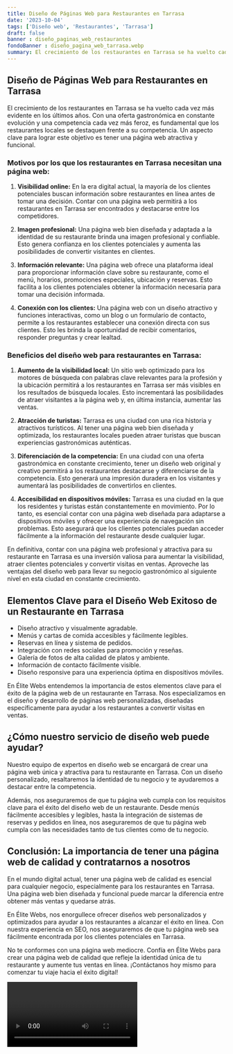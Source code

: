 ```yaml
---
title: Diseño de Páginas Web para Restaurantes en Tarrasa
date: '2023-10-04'
tags: ['Diseño web', 'Restaurantes', 'Tarrasa']
draft: false
banner : diseño_paginas_web_restaurantes
fondoBanner : diseño_pagina_web_tarrasa.webp
summary: El crecimiento de los restaurantes en Tarrasa se ha vuelto cada vez más evidente en los últimos años. Con una oferta gastronómica en constante evolución y una competencia cada vez más feroz, es fundamental que los restaurantes locales se destaquen frente a su competencia. Un aspecto clave para lograr este objetivo es tener una página web atractiva y funcional.
---
```


## **Diseño de Páginas Web para Restaurantes en Tarrasa**

El crecimiento de los restaurantes en Tarrasa se ha vuelto cada vez más evidente en los últimos años. Con una oferta gastronómica en constante evolución y una competencia cada vez más feroz, es fundamental que los restaurantes locales se destaquen frente a su competencia. Un aspecto clave para lograr este objetivo es tener una página web atractiva y funcional.

### **Motivos por los que los restaurantes en Tarrasa necesitan una página web:**

1. **Visibilidad online:** En la era digital actual, la mayoría de los clientes potenciales buscan información sobre restaurantes en línea antes de tomar una decisión. Contar con una página web permitirá a los restaurantes en Tarrasa ser encontrados y destacarse entre los competidores.

2. **Imagen profesional:** Una página web bien diseñada y adaptada a la identidad de su restaurante brinda una imagen profesional y confiable. Esto genera confianza en los clientes potenciales y aumenta las posibilidades de convertir visitantes en clientes.

3. **Información relevante:** Una página web ofrece una plataforma ideal para proporcionar información clave sobre su restaurante, como el menú, horarios, promociones especiales, ubicación y reservas. Esto facilita a los clientes potenciales obtener la información necesaria para tomar una decisión informada.

4. **Conexión con los clientes:** Una página web con un diseño atractivo y funciones interactivas, como un blog o un formulario de contacto, permite a los restaurantes establecer una conexión directa con sus clientes. Esto les brinda la oportunidad de recibir comentarios, responder preguntas y crear lealtad.

### **Beneficios del diseño web para restaurantes en Tarrasa:**

1. **Aumento de la visibilidad local:** Un sitio web optimizado para los motores de búsqueda con palabras clave relevantes para la profesión y la ubicación permitirá a los restaurantes en Tarrasa ser más visibles en los resultados de búsqueda locales. Esto incrementará las posibilidades de atraer visitantes a la página web y, en última instancia, aumentar las ventas.

2. **Atracción de turistas:** Tarrasa es una ciudad con una rica historia y atractivos turísticos. Al tener una página web bien diseñada y optimizada, los restaurantes locales pueden atraer turistas que buscan experiencias gastronómicas auténticas.

3. **Diferenciación de la competencia:** En una ciudad con una oferta gastronómica en constante crecimiento, tener un diseño web original y creativo permitirá a los restaurantes destacarse y diferenciarse de la competencia. Esto generará una impresión duradera en los visitantes y aumentará las posibilidades de convertirlos en clientes.

4. **Accesibilidad en dispositivos móviles:** Tarrasa es una ciudad en la que los residentes y turistas están constantemente en movimiento. Por lo tanto, es esencial contar con una página web diseñada para adaptarse a dispositivos móviles y ofrecer una experiencia de navegación sin problemas. Esto asegurará que los clientes potenciales puedan acceder fácilmente a la información del restaurante desde cualquier lugar.

En definitiva, contar con una página web profesional y atractiva para su restaurante en Tarrasa es una inversión valiosa para aumentar la visibilidad, atraer clientes potenciales y convertir visitas en ventas. Aproveche las ventajas del diseño web para llevar su negocio gastronómico al siguiente nivel en esta ciudad en constante crecimiento.

<GifSeo />

<Cta />

## Elementos Clave para el Diseño Web Exitoso de un Restaurante en Tarrasa

- Diseño atractivo y visualmente agradable.
- Menús y cartas de comida accesibles y fácilmente legibles.
- Reservas en línea y sistema de pedidos.
- Integración con redes sociales para promoción y reseñas.
- Galería de fotos de alta calidad de platos y ambiente.
- Información de contacto fácilmente visible.
- Diseño responsive para una experiencia óptima en dispositivos móviles.

En Élite Webs entendemos la importancia de estos elementos clave para el éxito de la página web de un restaurante en Tarrasa. Nos especializamos en el diseño y desarrollo de páginas web personalizadas, diseñadas específicamente para ayudar a los restaurantes a convertir visitas en ventas.

## ¿Cómo nuestro servicio de diseño web puede ayudar?

Nuestro equipo de expertos en diseño web se encargará de crear una página web única y atractiva para tu restaurante en Tarrasa. Con un diseño personalizado, resaltaremos la identidad de tu negocio y te ayudaremos a destacar entre la competencia.

Además, nos aseguraremos de que tu página web cumpla con los requisitos clave para el éxito del diseño web de un restaurante. Desde menús fácilmente accesibles y legibles, hasta la integración de sistemas de reservas y pedidos en línea, nos aseguraremos de que tu página web cumpla con las necesidades tanto de tus clientes como de tu negocio.

## Conclusión: La importancia de tener una página web de calidad y contratarnos a nosotros

En el mundo digital actual, tener una página web de calidad es esencial para cualquier negocio, especialmente para los restaurantes en Tarrasa. Una página web bien diseñada y funcional puede marcar la diferencia entre obtener más ventas y quedarse atrás.

En Élite Webs, nos enorgullece ofrecer diseños web personalizados y optimizados para ayudar a los restaurantes a alcanzar el éxito en línea. Con nuestra experiencia en SEO, nos aseguraremos de que tu página web sea fácilmente encontrada por los clientes potenciales en Tarrasa.

No te conformes con una página web mediocre. Confía en Élite Webs para crear una página web de calidad que refleje la identidad única de tu restaurante y aumente tus ventas en línea. ¡Contáctanos hoy mismo para comenzar tu viaje hacia el éxito digital!

<Video />

<CtaBot job='Restaurantes' city='Tarrasa'/>

<Gmaps query='Tarrasa+españa+maps' />